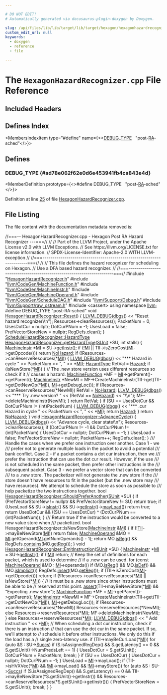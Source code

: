 ```yaml
---

# DO NOT EDIT!
# Automatically generated via docusaurus-plugin-doxygen by Doxygen.

slug: /api/files/lib/lib/target/lib/target/hexagon/hexagonhazardrecognizer-cpp
custom_edit_url: null
keywords:
  - doxygen
  - reference
  - file

---
```





# The `HexagonHazardRecognizer.cpp` File Reference

<DoxygenPage pluginConfig={pluginConfig}>



## Included Headers

<IncludesList>
<IncludesListItem
  filePath="HexagonHazardRecognizer.h"
  permalink="/docs/api/files/lib/lib/target/lib/target/hexagon/hexagonhazardrecognizer-h"
  isLocal="true" />
<IncludesListItem
  filePath="llvm/CodeGen/MachineFunction.h"
  permalink="/docs/api/files/include/include/llvm/include/llvm/codegen/machinefunction-h"
  isLocal="true" />
<IncludesListItem
  filePath="llvm/CodeGen/MachineInstr.h"
  permalink="/docs/api/files/include/include/llvm/include/llvm/codegen/machineinstr-h"
  isLocal="true" />
<IncludesListItem
  filePath="llvm/CodeGen/MachineOperand.h"
  permalink="/docs/api/files/include/include/llvm/include/llvm/codegen/machineoperand-h"
  isLocal="true" />
<IncludesListItem
  filePath="llvm/CodeGen/ScheduleDAG.h"
  permalink="/docs/api/files/include/include/llvm/include/llvm/codegen/scheduledag-h"
  isLocal="true" />
<IncludesListItem
  filePath="llvm/Support/Debug.h"
  permalink="/docs/api/files/include/include/llvm/include/llvm/support/debug-h"
  isLocal="true" />
<IncludesListItem
  filePath="llvm/Support/raw_ostream.h"
  permalink="/docs/api/files/include/include/llvm/include/llvm/support/raw-ostream-h"
  isLocal="true" />
<IncludesListItem
  filePath="cassert"
  permalink=""
  isLocal="false" />
</IncludesList>

## Defines Index

<MembersIndex>

<MembersIndexItem
  type="#define"
  name={<><a href="#ad78e062f62e0d6e453941fb4ca843e4d">DEBUG&#95;TYPE</a>&nbsp;&nbsp;&nbsp;&quot;post-<a href="/docs/api/files/lib/lib/target/lib/target/amdgpu/sioptimizeexecmaskingprera-cpp/#a3e47bdb3e296b00df96eff7896fa57bf">RA</a>-sched&quot;</>}>
</MembersIndexItem>

</MembersIndex>


<SectionDefinition>

## Defines

### DEBUG&#95;TYPE {#ad78e062f62e0d6e453941fb4ca843e4d}

<MemberDefinition
  prototype={<>#define DEBUG&#95;TYPE&nbsp;&nbsp;&nbsp;&quot;post-<a href="/docs/api/files/lib/lib/target/lib/target/amdgpu/sioptimizeexecmaskingprera-cpp/#a3e47bdb3e296b00df96eff7896fa57bf">RA</a>-sched&quot;</>}>

Definition at line <a href="#l00025">25</a> of file <a href="/docs/api/files/lib/lib/target/lib/target/hexagon/hexagonhazardrecognizer-cpp">HexagonHazardRecognizer.cpp</a>.
</MemberDefinition>

</SectionDefinition>

## File Listing

The file content with the documentation metadata removed is:

<ProgramListing>

<Link id="l00001" /><CodeLine lineNumber="1"><span class="doxyHighlightComment">//===-- HexagonHazardRecognizer.cpp - Hexagon Post RA Hazard Recognizer ---===//</span></CodeLine>
<Link id="l00002" /><CodeLine lineNumber="2"><span class="doxyHighlightComment">//</span></CodeLine>
<Link id="l00003" /><CodeLine lineNumber="3"><span class="doxyHighlightComment">// Part of the LLVM Project, under the Apache License v2.0 with LLVM Exceptions.</span></CodeLine>
<Link id="l00004" /><CodeLine lineNumber="4"><span class="doxyHighlightComment">// See https://llvm.org/LICENSE.txt for license information.</span></CodeLine>
<Link id="l00005" /><CodeLine lineNumber="5"><span class="doxyHighlightComment">// SPDX-License-Identifier: Apache-2.0 WITH LLVM-exception</span></CodeLine>
<Link id="l00006" /><CodeLine lineNumber="6"><span class="doxyHighlightComment">//</span></CodeLine>
<Link id="l00007" /><CodeLine lineNumber="7"><span class="doxyHighlightComment">//===----------------------------------------------------------------------===//</span></CodeLine>
<Link id="l00008" /><CodeLine lineNumber="8"><span class="doxyHighlightComment">//</span></CodeLine>
<Link id="l00009" /><CodeLine lineNumber="9"><span class="doxyHighlightComment">// This file defines the hazard recognizer for scheduling on Hexagon.</span></CodeLine>
<Link id="l00010" /><CodeLine lineNumber="10"><span class="doxyHighlightComment">// Use a DFA based hazard recognizer.</span></CodeLine>
<Link id="l00011" /><CodeLine lineNumber="11"><span class="doxyHighlightComment">//</span></CodeLine>
<Link id="l00012" /><CodeLine lineNumber="12"><span class="doxyHighlightComment">//===----------------------------------------------------------------------===//</span></CodeLine>
<Link id="l00013" /><CodeLine lineNumber="13"></CodeLine>
<Link id="l00014" /><CodeLine lineNumber="14"><span class="doxyHighlightPreprocessor">#include &quot;<a href="/docs/api/files/lib/lib/target/lib/target/hexagon/hexagonhazardrecognizer-h">HexagonHazardRecognizer.h</a>&quot;</span></CodeLine>
<Link id="l00015" /><CodeLine lineNumber="15"><span class="doxyHighlightPreprocessor">#include &quot;<a href="/docs/api/files/include/include/llvm/include/llvm/codegen/machinefunction-h">llvm/CodeGen/MachineFunction.h</a>&quot;</span></CodeLine>
<Link id="l00016" /><CodeLine lineNumber="16"><span class="doxyHighlightPreprocessor">#include &quot;<a href="/docs/api/files/include/include/llvm/include/llvm/codegen/machineinstr-h">llvm/CodeGen/MachineInstr.h</a>&quot;</span></CodeLine>
<Link id="l00017" /><CodeLine lineNumber="17"><span class="doxyHighlightPreprocessor">#include &quot;<a href="/docs/api/files/include/include/llvm/include/llvm/codegen/machineoperand-h">llvm/CodeGen/MachineOperand.h</a>&quot;</span></CodeLine>
<Link id="l00018" /><CodeLine lineNumber="18"><span class="doxyHighlightPreprocessor">#include &quot;<a href="/docs/api/files/include/include/llvm/include/llvm/codegen/scheduledag-h">llvm/CodeGen/ScheduleDAG.h</a>&quot;</span></CodeLine>
<Link id="l00019" /><CodeLine lineNumber="19"><span class="doxyHighlightPreprocessor">#include &quot;<a href="/docs/api/files/include/include/llvm/include/llvm/support/debug-h">llvm/Support/Debug.h</a>&quot;</span></CodeLine>
<Link id="l00020" /><CodeLine lineNumber="20"><span class="doxyHighlightPreprocessor">#include &quot;<a href="/docs/api/files/include/include/llvm/include/llvm/support/raw-ostream-h">llvm/Support/raw&#95;ostream.h</a>&quot;</span></CodeLine>
<Link id="l00021" /><CodeLine lineNumber="21"><span class="doxyHighlightPreprocessor">#include &lt;cassert&gt;</span></CodeLine>
<Link id="l00022" /><CodeLine lineNumber="22"></CodeLine>
<Link id="l00023" /><CodeLine lineNumber="23"><span class="doxyHighlightKeyword">using namespace </span><span class="doxyHighlight"><a href="/docs/api/namespaces/llvm">llvm</a>;</span></CodeLine>
<Link id="l00024" /><CodeLine lineNumber="24"></CodeLine>
<Link id="l00025" /><CodeLine lineNumber="25" lineLink="#ad78e062f62e0d6e453941fb4ca843e4d"><span class="doxyHighlightPreprocessor">#define DEBUG&#95;TYPE &quot;post-RA-sched&quot;</span></CodeLine>
<Link id="l00026" /><CodeLine lineNumber="26"></CodeLine>
<Link id="l00027" /><CodeLine lineNumber="27" lineLink="/docs/api/classes/llvm/hexagonhazardrecognizer/#a03dfdba0cfd4c059df612490f566be10"><span class="doxyHighlightKeywordType">void</span><span class="doxyHighlight"> <a href="/docs/api/classes/llvm/hexagonhazardrecognizer/#a03dfdba0cfd4c059df612490f566be10">HexagonHazardRecognizer::Reset</a>() &#123;</span></CodeLine>
<Link id="l00028" /><CodeLine lineNumber="28"><span class="doxyHighlight">  <a href="/docs/api/files/include/include/llvm/include/llvm/support/debug-h/#a196897517069dda1bdb549e24468f7d7">LLVM&#95;DEBUG</a>(<a href="/docs/api/namespaces/llvm/#a7c46c742c31be54870e2038048e6b391">dbgs</a>() &lt;&lt; </span><span class="doxyHighlightStringLiteral">&quot;Reset hazard recognizer\\n&quot;</span><span class="doxyHighlight">);</span></CodeLine>
<Link id="l00029" /><CodeLine lineNumber="29"><span class="doxyHighlight">  Resources-&gt;clearResources();</span></CodeLine>
<Link id="l00030" /><CodeLine lineNumber="30"><span class="doxyHighlight">  PacketNum = 0;</span></CodeLine>
<Link id="l00031" /><CodeLine lineNumber="31"><span class="doxyHighlight">  UsesDotCur = </span><span class="doxyHighlightKeyword">nullptr</span><span class="doxyHighlight">;</span></CodeLine>
<Link id="l00032" /><CodeLine lineNumber="32"><span class="doxyHighlight">  DotCurPNum = -1;</span></CodeLine>
<Link id="l00033" /><CodeLine lineNumber="33"><span class="doxyHighlight">  UsesLoad = </span><span class="doxyHighlightKeyword">false</span><span class="doxyHighlight">;</span></CodeLine>
<Link id="l00034" /><CodeLine lineNumber="34"><span class="doxyHighlight">  PrefVectorStoreNew = </span><span class="doxyHighlightKeyword">nullptr</span><span class="doxyHighlight">;</span></CodeLine>
<Link id="l00035" /><CodeLine lineNumber="35"><span class="doxyHighlight">  RegDefs.clear();</span></CodeLine>
<Link id="l00036" /><CodeLine lineNumber="36"><span class="doxyHighlight">&#125;</span></CodeLine>
<Link id="l00037" /><CodeLine lineNumber="37"></CodeLine>
<Link id="l00038" /><CodeLine lineNumber="38"><span class="doxyHighlight"><a href="/docs/api/classes/llvm/schedulehazardrecognizer/#a9bec0e329b12bbc503d08db497d43267">ScheduleHazardRecognizer::HazardType</a></span></CodeLine>
<Link id="l00039" /><CodeLine lineNumber="39" lineLink="/docs/api/classes/llvm/hexagonhazardrecognizer/#aab1697feb9d87e4e53478bb751de708e"><span class="doxyHighlight"><a href="/docs/api/classes/llvm/hexagonhazardrecognizer/#aab1697feb9d87e4e53478bb751de708e">HexagonHazardRecognizer::getHazardType</a>(<a href="/docs/api/classes/llvm/sunit">SUnit</a> &#42;SU, </span><span class="doxyHighlightKeywordType">int</span><span class="doxyHighlight"> stalls) &#123;</span></CodeLine>
<Link id="l00040" /><CodeLine lineNumber="40"><span class="doxyHighlight">  <a href="/docs/api/classes/llvm/machineinstr">MachineInstr</a> &#42;<a href="/docs/api/files/lib/lib/codegen/lib/codegen/globalisel/irtranslator-cpp/#abe44dfdea65b4f7e11e0a608ab708b76">MI</a> = SU-&gt;<a href="/docs/api/classes/llvm/sunit/#afc98c2c5417cad1a90fc4fe241fe8ba4">getInstr</a>();</span></CodeLine>
<Link id="l00041" /><CodeLine lineNumber="41"><span class="doxyHighlight">  </span><span class="doxyHighlightKeywordFlow">if</span><span class="doxyHighlight"> (!<a href="/docs/api/files/lib/lib/codegen/lib/codegen/globalisel/irtranslator-cpp/#abe44dfdea65b4f7e11e0a608ab708b76">MI</a> || TII-&gt;isZeroCost(<a href="/docs/api/files/lib/lib/codegen/lib/codegen/globalisel/irtranslator-cpp/#abe44dfdea65b4f7e11e0a608ab708b76">MI</a>-&gt;getOpcode()))</span></CodeLine>
<Link id="l00042" /><CodeLine lineNumber="42"><span class="doxyHighlight">    </span><span class="doxyHighlightKeywordFlow">return</span><span class="doxyHighlight"> <a href="/docs/api/classes/llvm/schedulehazardrecognizer/#a9bec0e329b12bbc503d08db497d43267a4e42ac50bfd060349e49904842121cf1">NoHazard</a>;</span></CodeLine>
<Link id="l00043" /><CodeLine lineNumber="43"></CodeLine>
<Link id="l00044" /><CodeLine lineNumber="44"><span class="doxyHighlight">  </span><span class="doxyHighlightKeywordFlow">if</span><span class="doxyHighlight"> (!Resources-&gt;canReserveResources(&#42;<a href="/docs/api/files/lib/lib/codegen/lib/codegen/globalisel/irtranslator-cpp/#abe44dfdea65b4f7e11e0a608ab708b76">MI</a>)) &#123;</span></CodeLine>
<Link id="l00045" /><CodeLine lineNumber="45"><span class="doxyHighlight">    <a href="/docs/api/files/include/include/llvm/include/llvm/support/debug-h/#a196897517069dda1bdb549e24468f7d7">LLVM&#95;DEBUG</a>(<a href="/docs/api/namespaces/llvm/#a7c46c742c31be54870e2038048e6b391">dbgs</a>() &lt;&lt; </span><span class="doxyHighlightStringLiteral">&quot;&#42;&#42;&#42; Hazard in cycle &quot;</span><span class="doxyHighlight"> &lt;&lt; PacketNum &lt;&lt; </span><span class="doxyHighlightStringLiteral">&quot;, &quot;</span><span class="doxyHighlight"> &lt;&lt; &#42;<a href="/docs/api/files/lib/lib/codegen/lib/codegen/globalisel/irtranslator-cpp/#abe44dfdea65b4f7e11e0a608ab708b76">MI</a>);</span></CodeLine>
<Link id="l00046" /><CodeLine lineNumber="46"><span class="doxyHighlight">    <a href="/docs/api/classes/llvm/schedulehazardrecognizer/#a9bec0e329b12bbc503d08db497d43267">HazardType</a> RetVal = <a href="/docs/api/classes/llvm/schedulehazardrecognizer/#a9bec0e329b12bbc503d08db497d43267aad25e3975650edcc9c6fb2917a61dd37">Hazard</a>;</span></CodeLine>
<Link id="l00047" /><CodeLine lineNumber="47"><span class="doxyHighlight">    </span><span class="doxyHighlightKeywordFlow">if</span><span class="doxyHighlight"> (isNewStore(&#42;<a href="/docs/api/files/lib/lib/codegen/lib/codegen/globalisel/irtranslator-cpp/#abe44dfdea65b4f7e11e0a608ab708b76">MI</a>)) &#123;</span></CodeLine>
<Link id="l00048" /><CodeLine lineNumber="48"><span class="doxyHighlight">      </span><span class="doxyHighlightComment">// The .new store version uses different resources so check if it</span></CodeLine>
<Link id="l00049" /><CodeLine lineNumber="49"><span class="doxyHighlight">      </span><span class="doxyHighlightComment">// causes a hazard.</span></CodeLine>
<Link id="l00050" /><CodeLine lineNumber="50"><span class="doxyHighlight">      <a href="/docs/api/classes/llvm/machinefunction">MachineFunction</a> &#42;MF = <a href="/docs/api/files/lib/lib/codegen/lib/codegen/globalisel/irtranslator-cpp/#abe44dfdea65b4f7e11e0a608ab708b76">MI</a>-&gt;getParent()-&gt;getParent();</span></CodeLine>
<Link id="l00051" /><CodeLine lineNumber="51"><span class="doxyHighlight">      <a href="/docs/api/classes/llvm/machineinstr">MachineInstr</a> &#42;NewMI =</span></CodeLine>
<Link id="l00052" /><CodeLine lineNumber="52"><span class="doxyHighlight">        MF-&gt;CreateMachineInstr(TII-&gt;get(TII-&gt;getDotNewOp(&#42;<a href="/docs/api/files/lib/lib/codegen/lib/codegen/globalisel/irtranslator-cpp/#abe44dfdea65b4f7e11e0a608ab708b76">MI</a>)),</span></CodeLine>
<Link id="l00053" /><CodeLine lineNumber="53"><span class="doxyHighlight">                               <a href="/docs/api/files/lib/lib/codegen/lib/codegen/globalisel/irtranslator-cpp/#abe44dfdea65b4f7e11e0a608ab708b76">MI</a>-&gt;getDebugLoc());</span></CodeLine>
<Link id="l00054" /><CodeLine lineNumber="54"><span class="doxyHighlight">      </span><span class="doxyHighlightKeywordFlow">if</span><span class="doxyHighlight"> (Resources-&gt;canReserveResources(&#42;NewMI))</span></CodeLine>
<Link id="l00055" /><CodeLine lineNumber="55"><span class="doxyHighlight">        RetVal = <a href="/docs/api/classes/llvm/schedulehazardrecognizer/#a9bec0e329b12bbc503d08db497d43267a4e42ac50bfd060349e49904842121cf1">NoHazard</a>;</span></CodeLine>
<Link id="l00056" /><CodeLine lineNumber="56"><span class="doxyHighlight">      <a href="/docs/api/files/include/include/llvm/include/llvm/support/debug-h/#a196897517069dda1bdb549e24468f7d7">LLVM&#95;DEBUG</a>(<a href="/docs/api/namespaces/llvm/#a7c46c742c31be54870e2038048e6b391">dbgs</a>() &lt;&lt; </span><span class="doxyHighlightStringLiteral">&quot;&#42;&#42;&#42; Try .new version? &quot;</span><span class="doxyHighlight"> &lt;&lt; (RetVal == <a href="/docs/api/classes/llvm/schedulehazardrecognizer/#a9bec0e329b12bbc503d08db497d43267a4e42ac50bfd060349e49904842121cf1">NoHazard</a>)</span></CodeLine>
<Link id="l00057" /><CodeLine lineNumber="57"><span class="doxyHighlight">                        &lt;&lt; </span><span class="doxyHighlightStringLiteral">&quot;\\n&quot;</span><span class="doxyHighlight">);</span></CodeLine>
<Link id="l00058" /><CodeLine lineNumber="58"><span class="doxyHighlight">      MF-&gt;deleteMachineInstr(NewMI);</span></CodeLine>
<Link id="l00059" /><CodeLine lineNumber="59"><span class="doxyHighlight">    &#125;</span></CodeLine>
<Link id="l00060" /><CodeLine lineNumber="60"><span class="doxyHighlight">    </span><span class="doxyHighlightKeywordFlow">return</span><span class="doxyHighlight"> RetVal;</span></CodeLine>
<Link id="l00061" /><CodeLine lineNumber="61"><span class="doxyHighlight">  &#125;</span></CodeLine>
<Link id="l00062" /><CodeLine lineNumber="62"></CodeLine>
<Link id="l00063" /><CodeLine lineNumber="63"><span class="doxyHighlight">  </span><span class="doxyHighlightKeywordFlow">if</span><span class="doxyHighlight"> (SU == UsesDotCur &amp;&amp; DotCurPNum != (</span><span class="doxyHighlightKeywordType">int</span><span class="doxyHighlight">)PacketNum) &#123;</span></CodeLine>
<Link id="l00064" /><CodeLine lineNumber="64"><span class="doxyHighlight">    <a href="/docs/api/files/include/include/llvm/include/llvm/support/debug-h/#a196897517069dda1bdb549e24468f7d7">LLVM&#95;DEBUG</a>(<a href="/docs/api/namespaces/llvm/#a7c46c742c31be54870e2038048e6b391">dbgs</a>() &lt;&lt; </span><span class="doxyHighlightStringLiteral">&quot;&#42;&#42;&#42; .cur Hazard in cycle &quot;</span><span class="doxyHighlight"> &lt;&lt; PacketNum &lt;&lt; </span><span class="doxyHighlightStringLiteral">&quot;, &quot;</span></CodeLine>
<Link id="l00065" /><CodeLine lineNumber="65"><span class="doxyHighlight">                      &lt;&lt; &#42;<a href="/docs/api/files/lib/lib/codegen/lib/codegen/globalisel/irtranslator-cpp/#abe44dfdea65b4f7e11e0a608ab708b76">MI</a>);</span></CodeLine>
<Link id="l00066" /><CodeLine lineNumber="66"><span class="doxyHighlight">    </span><span class="doxyHighlightKeywordFlow">return</span><span class="doxyHighlight"> <a href="/docs/api/classes/llvm/schedulehazardrecognizer/#a9bec0e329b12bbc503d08db497d43267aad25e3975650edcc9c6fb2917a61dd37">Hazard</a>;</span></CodeLine>
<Link id="l00067" /><CodeLine lineNumber="67"><span class="doxyHighlight">  &#125;</span></CodeLine>
<Link id="l00068" /><CodeLine lineNumber="68"></CodeLine>
<Link id="l00069" /><CodeLine lineNumber="69"><span class="doxyHighlight">  </span><span class="doxyHighlightKeywordFlow">return</span><span class="doxyHighlight"> <a href="/docs/api/classes/llvm/schedulehazardrecognizer/#a9bec0e329b12bbc503d08db497d43267a4e42ac50bfd060349e49904842121cf1">NoHazard</a>;</span></CodeLine>
<Link id="l00070" /><CodeLine lineNumber="70"><span class="doxyHighlight">&#125;</span></CodeLine>
<Link id="l00071" /><CodeLine lineNumber="71"></CodeLine>
<Link id="l00072" /><CodeLine lineNumber="72" lineLink="/docs/api/classes/llvm/hexagonhazardrecognizer/#a347f5f5d95a6de85d95f6af828378c9d"><span class="doxyHighlightKeywordType">void</span><span class="doxyHighlight"> <a href="/docs/api/classes/llvm/hexagonhazardrecognizer/#a347f5f5d95a6de85d95f6af828378c9d">HexagonHazardRecognizer::AdvanceCycle</a>() &#123;</span></CodeLine>
<Link id="l00073" /><CodeLine lineNumber="73"><span class="doxyHighlight">  <a href="/docs/api/files/include/include/llvm/include/llvm/support/debug-h/#a196897517069dda1bdb549e24468f7d7">LLVM&#95;DEBUG</a>(<a href="/docs/api/namespaces/llvm/#a7c46c742c31be54870e2038048e6b391">dbgs</a>() &lt;&lt; </span><span class="doxyHighlightStringLiteral">&quot;Advance cycle, clear state\\n&quot;</span><span class="doxyHighlight">);</span></CodeLine>
<Link id="l00074" /><CodeLine lineNumber="74"><span class="doxyHighlight">  Resources-&gt;clearResources();</span></CodeLine>
<Link id="l00075" /><CodeLine lineNumber="75"><span class="doxyHighlight">  </span><span class="doxyHighlightKeywordFlow">if</span><span class="doxyHighlight"> (DotCurPNum != -1 &amp;&amp; DotCurPNum != (</span><span class="doxyHighlightKeywordType">int</span><span class="doxyHighlight">)PacketNum) &#123;</span></CodeLine>
<Link id="l00076" /><CodeLine lineNumber="76"><span class="doxyHighlight">    UsesDotCur = </span><span class="doxyHighlightKeyword">nullptr</span><span class="doxyHighlight">;</span></CodeLine>
<Link id="l00077" /><CodeLine lineNumber="77"><span class="doxyHighlight">    DotCurPNum = -1;</span></CodeLine>
<Link id="l00078" /><CodeLine lineNumber="78"><span class="doxyHighlight">  &#125;</span></CodeLine>
<Link id="l00079" /><CodeLine lineNumber="79"><span class="doxyHighlight">  UsesLoad = </span><span class="doxyHighlightKeyword">false</span><span class="doxyHighlight">;</span></CodeLine>
<Link id="l00080" /><CodeLine lineNumber="80"><span class="doxyHighlight">  PrefVectorStoreNew = </span><span class="doxyHighlightKeyword">nullptr</span><span class="doxyHighlight">;</span></CodeLine>
<Link id="l00081" /><CodeLine lineNumber="81"><span class="doxyHighlight">  PacketNum++;</span></CodeLine>
<Link id="l00082" /><CodeLine lineNumber="82"><span class="doxyHighlight">  RegDefs.clear();</span></CodeLine>
<Link id="l00083" /><CodeLine lineNumber="83"><span class="doxyHighlight">&#125;</span></CodeLine>
<Link id="l00084" /><CodeLine lineNumber="84"></CodeLine>
<Link id="l00085" /><CodeLine lineNumber="85"><span class="doxyHighlightComment">/// Handle the cases when we prefer one instruction over another. Case 1 - we</span></CodeLine>
<Link id="l00086" /><CodeLine lineNumber="86"><span class="doxyHighlightComment">/// prefer not to generate multiple loads in the packet to avoid a potential</span></CodeLine>
<Link id="l00087" /><CodeLine lineNumber="87"><span class="doxyHighlightComment">/// bank conflict. Case 2 - if a packet contains a dot cur instruction, then we</span></CodeLine>
<Link id="l00088" /><CodeLine lineNumber="88"><span class="doxyHighlightComment">/// prefer the instruction that can use the dot cur result. However, if the use</span></CodeLine>
<Link id="l00089" /><CodeLine lineNumber="89"><span class="doxyHighlightComment">/// is not scheduled in the same packet, then prefer other instructions in the</span></CodeLine>
<Link id="l00090" /><CodeLine lineNumber="90"><span class="doxyHighlightComment">/// subsequent packet. Case 3 - we prefer a vector store that can be converted</span></CodeLine>
<Link id="l00091" /><CodeLine lineNumber="91"><span class="doxyHighlightComment">/// to a .new store. The packetizer will not generate the .new store if the</span></CodeLine>
<Link id="l00092" /><CodeLine lineNumber="92"><span class="doxyHighlightComment">/// store doesn&#39;t have resources to fit in the packet (but the .new store may</span></CodeLine>
<Link id="l00093" /><CodeLine lineNumber="93"><span class="doxyHighlightComment">/// have resources). We attempt to schedule the store as soon as possible to</span></CodeLine>
<Link id="l00094" /><CodeLine lineNumber="94"><span class="doxyHighlightComment">/// help packetize the two instructions together.</span></CodeLine>
<Link id="l00095" /><CodeLine lineNumber="95" lineLink="/docs/api/classes/llvm/hexagonhazardrecognizer/#aa7aeeaeea47cbad621b11556e9b19839"><span class="doxyHighlightKeywordType">bool</span><span class="doxyHighlight"> <a href="/docs/api/classes/llvm/hexagonhazardrecognizer/#aa7aeeaeea47cbad621b11556e9b19839">HexagonHazardRecognizer::ShouldPreferAnother</a>(<a href="/docs/api/classes/llvm/sunit">SUnit</a> &#42;SU) &#123;</span></CodeLine>
<Link id="l00096" /><CodeLine lineNumber="96"><span class="doxyHighlight">  </span><span class="doxyHighlightKeywordFlow">if</span><span class="doxyHighlight"> (PrefVectorStoreNew != </span><span class="doxyHighlightKeyword">nullptr</span><span class="doxyHighlight"> &amp;&amp; PrefVectorStoreNew != SU)</span></CodeLine>
<Link id="l00097" /><CodeLine lineNumber="97"><span class="doxyHighlight">    </span><span class="doxyHighlightKeywordFlow">return</span><span class="doxyHighlight"> </span><span class="doxyHighlightKeyword">true</span><span class="doxyHighlight">;</span></CodeLine>
<Link id="l00098" /><CodeLine lineNumber="98"><span class="doxyHighlight">  </span><span class="doxyHighlightKeywordFlow">if</span><span class="doxyHighlight"> (UsesLoad &amp;&amp; SU-&gt;<a href="/docs/api/classes/llvm/sunit/#a274909b1f31ad2d3d3379de55467d377">isInstr</a>() &amp;&amp; SU-&gt;<a href="/docs/api/classes/llvm/sunit/#afc98c2c5417cad1a90fc4fe241fe8ba4">getInstr</a>()-&gt;<a href="/docs/api/classes/llvm/machineinstr/#a682028ac4a06c9e3550fa8e6e1909fa9">mayLoad</a>())</span></CodeLine>
<Link id="l00099" /><CodeLine lineNumber="99"><span class="doxyHighlight">    </span><span class="doxyHighlightKeywordFlow">return</span><span class="doxyHighlight"> </span><span class="doxyHighlightKeyword">true</span><span class="doxyHighlight">;</span></CodeLine>
<Link id="l00100" /><CodeLine lineNumber="100"><span class="doxyHighlight">  </span><span class="doxyHighlightKeywordFlow">return</span><span class="doxyHighlight"> UsesDotCur &amp;&amp; ((SU == UsesDotCur) ^ (DotCurPNum == (int)PacketNum));</span></CodeLine>
<Link id="l00101" /><CodeLine lineNumber="101"><span class="doxyHighlight">&#125;</span></CodeLine>
<Link id="l00102" /><CodeLine lineNumber="102"></CodeLine>
<Link id="l00103" /><CodeLine lineNumber="103"><span class="doxyHighlightComment">/// Return true if the instruction would be converted to a new value store when</span></CodeLine>
<Link id="l00104" /><CodeLine lineNumber="104"><span class="doxyHighlightComment">/// packetized.</span></CodeLine>
<Link id="l00105" /><CodeLine lineNumber="105"><span class="doxyHighlightKeywordType">bool</span><span class="doxyHighlight"> HexagonHazardRecognizer::isNewStore(<a href="/docs/api/classes/llvm/machineinstr">MachineInstr</a> &amp;<a href="/docs/api/files/lib/lib/codegen/lib/codegen/globalisel/irtranslator-cpp/#abe44dfdea65b4f7e11e0a608ab708b76">MI</a>) &#123;</span></CodeLine>
<Link id="l00106" /><CodeLine lineNumber="106"><span class="doxyHighlight">  </span><span class="doxyHighlightKeywordFlow">if</span><span class="doxyHighlight"> (!<a href="/docs/api/files/lib/lib/target/lib/target/hexagon/hexagoncopytocombine-cpp/#a1d40004718218dbdf06b496766299101">TII</a>-&gt;mayBeNewStore(<a href="/docs/api/files/lib/lib/codegen/lib/codegen/globalisel/irtranslator-cpp/#abe44dfdea65b4f7e11e0a608ab708b76">MI</a>))</span></CodeLine>
<Link id="l00107" /><CodeLine lineNumber="107"><span class="doxyHighlight">    </span><span class="doxyHighlightKeywordFlow">return</span><span class="doxyHighlight"> </span><span class="doxyHighlightKeyword">false</span><span class="doxyHighlight">;</span></CodeLine>
<Link id="l00108" /><CodeLine lineNumber="108"><span class="doxyHighlight">  <a href="/docs/api/classes/llvm/machineoperand">MachineOperand</a> &amp;MO = <a href="/docs/api/files/lib/lib/codegen/lib/codegen/globalisel/irtranslator-cpp/#abe44dfdea65b4f7e11e0a608ab708b76">MI</a>.getOperand(<a href="/docs/api/files/lib/lib/codegen/lib/codegen/globalisel/irtranslator-cpp/#abe44dfdea65b4f7e11e0a608ab708b76">MI</a>.getNumOperands() - 1);</span></CodeLine>
<Link id="l00109" /><CodeLine lineNumber="109"><span class="doxyHighlight">  </span><span class="doxyHighlightKeywordFlow">return</span><span class="doxyHighlight"> MO.<a href="/docs/api/classes/llvm/machineoperand/#a4c9594c955fec80c73ddd964b5efd554">isReg</a>() &amp;&amp; RegDefs.<a href="/docs/api/classes/llvm/smallset/#ae04ad615dfdd885e85cbddda146787c6">contains</a>(MO.<a href="/docs/api/classes/llvm/machineoperand/#ac0035d7c1c860501c877c20e6e93297b">getReg</a>());</span></CodeLine>
<Link id="l00110" /><CodeLine lineNumber="110"><span class="doxyHighlight">&#125;</span></CodeLine>
<Link id="l00111" /><CodeLine lineNumber="111"></CodeLine>
<Link id="l00112" /><CodeLine lineNumber="112" lineLink="/docs/api/classes/llvm/hexagonhazardrecognizer/#aafc82eb49e1de126caa8907eaca9f46e"><span class="doxyHighlightKeywordType">void</span><span class="doxyHighlight"> <a href="/docs/api/classes/llvm/hexagonhazardrecognizer/#aafc82eb49e1de126caa8907eaca9f46e">HexagonHazardRecognizer::EmitInstruction</a>(<a href="/docs/api/classes/llvm/sunit">SUnit</a> &#42;SU) &#123;</span></CodeLine>
<Link id="l00113" /><CodeLine lineNumber="113"><span class="doxyHighlight">  <a href="/docs/api/classes/llvm/machineinstr">MachineInstr</a> &#42;<a href="/docs/api/files/lib/lib/codegen/lib/codegen/globalisel/irtranslator-cpp/#abe44dfdea65b4f7e11e0a608ab708b76">MI</a> = SU-&gt;<a href="/docs/api/classes/llvm/sunit/#afc98c2c5417cad1a90fc4fe241fe8ba4">getInstr</a>();</span></CodeLine>
<Link id="l00114" /><CodeLine lineNumber="114"><span class="doxyHighlight">  </span><span class="doxyHighlightKeywordFlow">if</span><span class="doxyHighlight"> (!<a href="/docs/api/files/lib/lib/codegen/lib/codegen/globalisel/irtranslator-cpp/#abe44dfdea65b4f7e11e0a608ab708b76">MI</a>)</span></CodeLine>
<Link id="l00115" /><CodeLine lineNumber="115"><span class="doxyHighlight">    </span><span class="doxyHighlightKeywordFlow">return</span><span class="doxyHighlight">;</span></CodeLine>
<Link id="l00116" /><CodeLine lineNumber="116"></CodeLine>
<Link id="l00117" /><CodeLine lineNumber="117"><span class="doxyHighlight">  </span><span class="doxyHighlightComment">// Keep the set of definitions for each packet, which is used to determine</span></CodeLine>
<Link id="l00118" /><CodeLine lineNumber="118"><span class="doxyHighlight">  </span><span class="doxyHighlightComment">// if a .new can be used.</span></CodeLine>
<Link id="l00119" /><CodeLine lineNumber="119"><span class="doxyHighlight">  </span><span class="doxyHighlightKeywordFlow">for</span><span class="doxyHighlight"> (</span><span class="doxyHighlightKeyword">const</span><span class="doxyHighlight"> <a href="/docs/api/classes/llvm/machineoperand">MachineOperand</a> &amp;MO : <a href="/docs/api/files/lib/lib/codegen/lib/codegen/globalisel/irtranslator-cpp/#abe44dfdea65b4f7e11e0a608ab708b76">MI</a>-&gt;operands())</span></CodeLine>
<Link id="l00120" /><CodeLine lineNumber="120"><span class="doxyHighlight">    </span><span class="doxyHighlightKeywordFlow">if</span><span class="doxyHighlight"> (MO.<a href="/docs/api/classes/llvm/machineoperand/#a4c9594c955fec80c73ddd964b5efd554">isReg</a>() &amp;&amp; MO.<a href="/docs/api/classes/llvm/machineoperand/#a75eb135014670ce946e78739cdc9b51b">isDef</a>() &amp;&amp; !MO.<a href="/docs/api/classes/llvm/machineoperand/#a3bf161859e1ad7fd3da485d3cb688d34">isImplicit</a>())</span></CodeLine>
<Link id="l00121" /><CodeLine lineNumber="121"><span class="doxyHighlight">      RegDefs.<a href="/docs/api/classes/llvm/machineinstr/#a904f484cd7cfe20a0e7673399c88cc3c">insert</a>(MO.<a href="/docs/api/classes/llvm/machineoperand/#ac0035d7c1c860501c877c20e6e93297b">getReg</a>());</span></CodeLine>
<Link id="l00122" /><CodeLine lineNumber="122"></CodeLine>
<Link id="l00123" /><CodeLine lineNumber="123"><span class="doxyHighlight">  </span><span class="doxyHighlightKeywordFlow">if</span><span class="doxyHighlight"> (TII-&gt;isZeroCost(<a href="/docs/api/files/lib/lib/codegen/lib/codegen/globalisel/irtranslator-cpp/#abe44dfdea65b4f7e11e0a608ab708b76">MI</a>-&gt;getOpcode()))</span></CodeLine>
<Link id="l00124" /><CodeLine lineNumber="124"><span class="doxyHighlight">    </span><span class="doxyHighlightKeywordFlow">return</span><span class="doxyHighlight">;</span></CodeLine>
<Link id="l00125" /><CodeLine lineNumber="125"></CodeLine>
<Link id="l00126" /><CodeLine lineNumber="126"><span class="doxyHighlight">  </span><span class="doxyHighlightKeywordFlow">if</span><span class="doxyHighlight"> (!Resources-&gt;canReserveResources(&#42;<a href="/docs/api/files/lib/lib/codegen/lib/codegen/globalisel/irtranslator-cpp/#abe44dfdea65b4f7e11e0a608ab708b76">MI</a>) || isNewStore(&#42;<a href="/docs/api/files/lib/lib/codegen/lib/codegen/globalisel/irtranslator-cpp/#abe44dfdea65b4f7e11e0a608ab708b76">MI</a>)) &#123;</span></CodeLine>
<Link id="l00127" /><CodeLine lineNumber="127"><span class="doxyHighlight">    </span><span class="doxyHighlightComment">// It must be a .new store since other instructions must be able to be</span></CodeLine>
<Link id="l00128" /><CodeLine lineNumber="128"><span class="doxyHighlight">    </span><span class="doxyHighlightComment">// reserved at this point.</span></CodeLine>
<Link id="l00129" /><CodeLine lineNumber="129"><span class="doxyHighlight">    <a href="/docs/api/files/lib/lib/target/lib/target/amdgpu/silowercontrolflow-cpp/#a4868c5d81c5ccc98c47aeab6244346a0">assert</a>(TII-&gt;mayBeNewStore(&#42;<a href="/docs/api/files/lib/lib/codegen/lib/codegen/globalisel/irtranslator-cpp/#abe44dfdea65b4f7e11e0a608ab708b76">MI</a>) &amp;&amp; </span><span class="doxyHighlightStringLiteral">&quot;Expecting .new store&quot;</span><span class="doxyHighlight">);</span></CodeLine>
<Link id="l00130" /><CodeLine lineNumber="130"><span class="doxyHighlight">    <a href="/docs/api/classes/llvm/machinefunction">MachineFunction</a> &#42;MF = <a href="/docs/api/files/lib/lib/codegen/lib/codegen/globalisel/irtranslator-cpp/#abe44dfdea65b4f7e11e0a608ab708b76">MI</a>-&gt;getParent()-&gt;getParent();</span></CodeLine>
<Link id="l00131" /><CodeLine lineNumber="131"><span class="doxyHighlight">    <a href="/docs/api/classes/llvm/machineinstr">MachineInstr</a> &#42;NewMI =</span></CodeLine>
<Link id="l00132" /><CodeLine lineNumber="132"><span class="doxyHighlight">        MF-&gt;CreateMachineInstr(TII-&gt;get(TII-&gt;getDotNewOp(&#42;<a href="/docs/api/files/lib/lib/codegen/lib/codegen/globalisel/irtranslator-cpp/#abe44dfdea65b4f7e11e0a608ab708b76">MI</a>)),</span></CodeLine>
<Link id="l00133" /><CodeLine lineNumber="133"><span class="doxyHighlight">                               <a href="/docs/api/files/lib/lib/codegen/lib/codegen/globalisel/irtranslator-cpp/#abe44dfdea65b4f7e11e0a608ab708b76">MI</a>-&gt;getDebugLoc());</span></CodeLine>
<Link id="l00134" /><CodeLine lineNumber="134"><span class="doxyHighlight">    </span><span class="doxyHighlightKeywordFlow">if</span><span class="doxyHighlight"> (Resources-&gt;canReserveResources(&#42;NewMI))</span></CodeLine>
<Link id="l00135" /><CodeLine lineNumber="135"><span class="doxyHighlight">      Resources-&gt;reserveResources(&#42;NewMI);</span></CodeLine>
<Link id="l00136" /><CodeLine lineNumber="136"><span class="doxyHighlight">    </span><span class="doxyHighlightKeywordFlow">else</span></CodeLine>
<Link id="l00137" /><CodeLine lineNumber="137"><span class="doxyHighlight">      Resources-&gt;reserveResources(&#42;<a href="/docs/api/files/lib/lib/codegen/lib/codegen/globalisel/irtranslator-cpp/#abe44dfdea65b4f7e11e0a608ab708b76">MI</a>);</span></CodeLine>
<Link id="l00138" /><CodeLine lineNumber="138"><span class="doxyHighlight">    MF-&gt;deleteMachineInstr(NewMI);</span></CodeLine>
<Link id="l00139" /><CodeLine lineNumber="139"><span class="doxyHighlight">  &#125; </span><span class="doxyHighlightKeywordFlow">else</span></CodeLine>
<Link id="l00140" /><CodeLine lineNumber="140"><span class="doxyHighlight">    Resources-&gt;reserveResources(&#42;<a href="/docs/api/files/lib/lib/codegen/lib/codegen/globalisel/irtranslator-cpp/#abe44dfdea65b4f7e11e0a608ab708b76">MI</a>);</span></CodeLine>
<Link id="l00141" /><CodeLine lineNumber="141"><span class="doxyHighlight">  <a href="/docs/api/files/include/include/llvm/include/llvm/support/debug-h/#a196897517069dda1bdb549e24468f7d7">LLVM&#95;DEBUG</a>(<a href="/docs/api/namespaces/llvm/#a7c46c742c31be54870e2038048e6b391">dbgs</a>() &lt;&lt; </span><span class="doxyHighlightStringLiteral">&quot; Add instruction &quot;</span><span class="doxyHighlight"> &lt;&lt; &#42;<a href="/docs/api/files/lib/lib/codegen/lib/codegen/globalisel/irtranslator-cpp/#abe44dfdea65b4f7e11e0a608ab708b76">MI</a>);</span></CodeLine>
<Link id="l00142" /><CodeLine lineNumber="142"></CodeLine>
<Link id="l00143" /><CodeLine lineNumber="143"><span class="doxyHighlight">  </span><span class="doxyHighlightComment">// When scheduling a dot cur instruction, check if there is an instruction</span></CodeLine>
<Link id="l00144" /><CodeLine lineNumber="144"><span class="doxyHighlight">  </span><span class="doxyHighlightComment">// that can use the dot cur in the same packet. If so, we&#39;ll attempt to</span></CodeLine>
<Link id="l00145" /><CodeLine lineNumber="145"><span class="doxyHighlight">  </span><span class="doxyHighlightComment">// schedule it before other instructions. We only do this if the load has a</span></CodeLine>
<Link id="l00146" /><CodeLine lineNumber="146"><span class="doxyHighlight">  </span><span class="doxyHighlightComment">// single zero-latency use.</span></CodeLine>
<Link id="l00147" /><CodeLine lineNumber="147"><span class="doxyHighlight">  </span><span class="doxyHighlightKeywordFlow">if</span><span class="doxyHighlight"> (TII-&gt;mayBeCurLoad(&#42;<a href="/docs/api/files/lib/lib/codegen/lib/codegen/globalisel/irtranslator-cpp/#abe44dfdea65b4f7e11e0a608ab708b76">MI</a>))</span></CodeLine>
<Link id="l00148" /><CodeLine lineNumber="148"><span class="doxyHighlight">    </span><span class="doxyHighlightKeywordFlow">for</span><span class="doxyHighlight"> (</span><span class="doxyHighlightKeyword">auto</span><span class="doxyHighlight"> &amp;S : SU-&gt;<a href="/docs/api/classes/llvm/sunit/#aab4a86c51e6b126c9c6ef58dbb574431">Succs</a>)</span></CodeLine>
<Link id="l00149" /><CodeLine lineNumber="149"><span class="doxyHighlight">      </span><span class="doxyHighlightKeywordFlow">if</span><span class="doxyHighlight"> (S.isAssignedRegDep() &amp;&amp; S.getLatency() == 0 &amp;&amp;</span></CodeLine>
<Link id="l00150" /><CodeLine lineNumber="150"><span class="doxyHighlight">          S.getSUnit()-&gt;NumPredsLeft == 1) &#123;</span></CodeLine>
<Link id="l00151" /><CodeLine lineNumber="151"><span class="doxyHighlight">        UsesDotCur = S.getSUnit();</span></CodeLine>
<Link id="l00152" /><CodeLine lineNumber="152"><span class="doxyHighlight">        DotCurPNum = PacketNum;</span></CodeLine>
<Link id="l00153" /><CodeLine lineNumber="153"><span class="doxyHighlight">        </span><span class="doxyHighlightKeywordFlow">break</span><span class="doxyHighlight">;</span></CodeLine>
<Link id="l00154" /><CodeLine lineNumber="154"><span class="doxyHighlight">      &#125;</span></CodeLine>
<Link id="l00155" /><CodeLine lineNumber="155"><span class="doxyHighlight">  </span><span class="doxyHighlightKeywordFlow">if</span><span class="doxyHighlight"> (SU == UsesDotCur) &#123;</span></CodeLine>
<Link id="l00156" /><CodeLine lineNumber="156"><span class="doxyHighlight">    UsesDotCur = </span><span class="doxyHighlightKeyword">nullptr</span><span class="doxyHighlight">;</span></CodeLine>
<Link id="l00157" /><CodeLine lineNumber="157"><span class="doxyHighlight">    DotCurPNum = -1;</span></CodeLine>
<Link id="l00158" /><CodeLine lineNumber="158"><span class="doxyHighlight">  &#125;</span></CodeLine>
<Link id="l00159" /><CodeLine lineNumber="159"></CodeLine>
<Link id="l00160" /><CodeLine lineNumber="160"><span class="doxyHighlight">  UsesLoad = <a href="/docs/api/files/lib/lib/codegen/lib/codegen/globalisel/irtranslator-cpp/#abe44dfdea65b4f7e11e0a608ab708b76">MI</a>-&gt;mayLoad();</span></CodeLine>
<Link id="l00161" /><CodeLine lineNumber="161"></CodeLine>
<Link id="l00162" /><CodeLine lineNumber="162"><span class="doxyHighlight">  </span><span class="doxyHighlightKeywordFlow">if</span><span class="doxyHighlight"> (TII-&gt;isHVXVec(&#42;<a href="/docs/api/files/lib/lib/codegen/lib/codegen/globalisel/irtranslator-cpp/#abe44dfdea65b4f7e11e0a608ab708b76">MI</a>) &amp;&amp; !<a href="/docs/api/files/lib/lib/codegen/lib/codegen/globalisel/irtranslator-cpp/#abe44dfdea65b4f7e11e0a608ab708b76">MI</a>-&gt;mayLoad() &amp;&amp; !<a href="/docs/api/files/lib/lib/codegen/lib/codegen/globalisel/irtranslator-cpp/#abe44dfdea65b4f7e11e0a608ab708b76">MI</a>-&gt;mayStore())</span></CodeLine>
<Link id="l00163" /><CodeLine lineNumber="163"><span class="doxyHighlight">    </span><span class="doxyHighlightKeywordFlow">for</span><span class="doxyHighlight"> (</span><span class="doxyHighlightKeyword">auto</span><span class="doxyHighlight"> &amp;S : SU-&gt;<a href="/docs/api/classes/llvm/sunit/#aab4a86c51e6b126c9c6ef58dbb574431">Succs</a>)</span></CodeLine>
<Link id="l00164" /><CodeLine lineNumber="164"><span class="doxyHighlight">      </span><span class="doxyHighlightKeywordFlow">if</span><span class="doxyHighlight"> (S.isAssignedRegDep() &amp;&amp; S.getLatency() == 0 &amp;&amp;</span></CodeLine>
<Link id="l00165" /><CodeLine lineNumber="165"><span class="doxyHighlight">          TII-&gt;mayBeNewStore(&#42;S.getSUnit()-&gt;getInstr()) &amp;&amp;</span></CodeLine>
<Link id="l00166" /><CodeLine lineNumber="166"><span class="doxyHighlight">          Resources-&gt;canReserveResources(&#42;S.getSUnit()-&gt;getInstr())) &#123;</span></CodeLine>
<Link id="l00167" /><CodeLine lineNumber="167"><span class="doxyHighlight">        PrefVectorStoreNew = S.getSUnit();</span></CodeLine>
<Link id="l00168" /><CodeLine lineNumber="168"><span class="doxyHighlight">        </span><span class="doxyHighlightKeywordFlow">break</span><span class="doxyHighlight">;</span></CodeLine>
<Link id="l00169" /><CodeLine lineNumber="169"><span class="doxyHighlight">      &#125;</span></CodeLine>
<Link id="l00170" /><CodeLine lineNumber="170"><span class="doxyHighlight">&#125;</span></CodeLine>

</ProgramListing>


</DoxygenPage>
